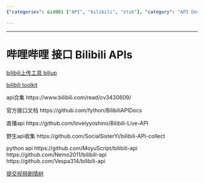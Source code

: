 ```yaml
---
{"categories": &id001 ["API", "bilibili", "stub"], "category": "API Development", "date": "2022-07-09 15:30:05", "description": "Bilibili APIs allow developers to create tools and applications in various languages like Python for tasks such as video uploading, user account management, and more.", "tags": *id001, "title": "哔哩哔哩 接口 Bilibili APIs"}

---
```


------

# 哔哩哔哩 接口 Bilibili APIs

[bilibili上传工具 biliup](https://github.com/biliup/biliup)

[bilibili toolkit](https://github.com/Hsury/Bilibili-Toolkit)

api合集
https://www.bilibili.com/read/cv3430609/

官方接口文档
https://github.com/fython/BilibiliAPIDocs

直播api
https://github.com/lovelyyoshino/Bilibili-Live-API

野生api收集
https://github.com/SocialSisterYi/bilibili-API-collect

python api
https://github.com/MoyuScript/bilibili-api
https://github.com/Nemo2011/bilibili-api
https://github.com/Vespa314/bilibili-api

[提交视频剧情树](https://nemo2011.github.io/bilibili-api/#/examples/interactive_video)

